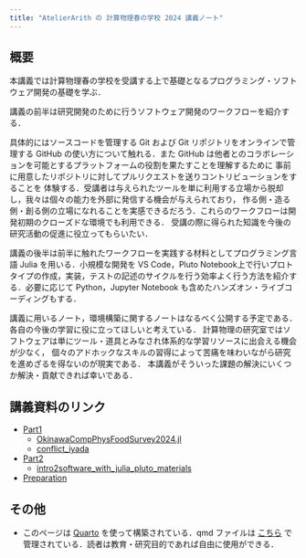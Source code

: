 ```yaml
---
title: "AtelierArith の 計算物理春の学校 2024 講義ノート"
---
```



## 概要

本講義では計算物理春の学校を受講する上で基礎となるプログラミング・ソフトウェア開発の基礎を学ぶ．

講義の前半は研究開発のために行うソフトウェア開発のワークフローを紹介する．

具体的にはソースコードを管理する Git および Git リポジトリをオンラインで管理する
GitHub の使い方について触れる．また GitHub は他者とのコラボレーションを可能とするプラットフォームの役割を果たすことを理解するために
事前に用意したリポジトリに対してプルリクエストを送りコントリビューションをすることを
体験する．受講者は与えられたツールを単に利用する立場から脱却し，我々は個々の能力を外部に発信する機会が与えられており，
作る側・造る側・創る側の立場になれることを実感できるだろう．これらのワークフローは開発初期のクローズドな環境でも利用できる．
受講の際に得られた知識を今後の研究活動の促進に役立ってもらいたい．

講義の後半は前半に触れたワークフローを実践する材料としてプログラミング言語 Julia を用いる．小規模な開発を VS Code，Pluto Notebook上で行いプロトタイプの作成，実装，テストの記述のサイクルを行う効率よく行う方法を紹介する．必要に応じて Python，Jupyter Notebook も含めたハンズオン・ライブコーディングもする．

講義に用いるノート，環境構築に関するノートはなるべく公開する予定である．各自の今後の学習に役に立ってほしいと考えている．
計算物理の研究室ではソフトウェアは単にツール・道具とみなされ体系的な学習リソースに出会える機会が少なく，
個々のアドホックなスキルの習得によって苦痛を味わいながら研究を進めざるを得ないのが現実である．
本講義がそういった課題の解決にいくつか解決・貢献できれば幸いである．

## 講義資料のリンク

- [Part1](part1/lecture.qmd)
  - [OkinawaCompPhysFoodSurvey2024.jl](https://atelierarith.github.io/OkinawaCompPhysFoodSurvey2024.jl/dev/)
  - [conflict_iyada](https://github.com/terasakisatoshi/conflict_iyada)
- [Part2](part2/lecture.qmd)
  - [intro2software_with_julia_pluto_materials](https://atelierarith.github.io/intro2software_with_julia_pluto_materials/)
- [Preparation](preparation/lecture.qmd)

## その他

- このページは [Quarto](https://quarto.org/) を使って構築されている．qmd ファイルは [こちら](https://github.com/AtelierArith/intro2software_with_julia) で管理されている．読者は教育・研究目的であれば自由に使用ができる．

